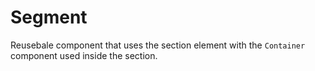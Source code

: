  
 
<Meta of={SegmentStories} />
 
# Segment
 
Reusebale component that uses the section element with the `Container` component used inside the section.

<Canvas of={SegmentStories.Segment} />

<Controls />
